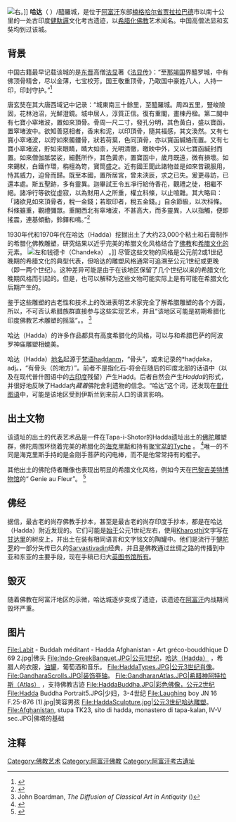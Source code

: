 
[[File:HaddaGenius.JPG|右]]。]]
'''哈达'''（{{Lang-ps|هډه}} ）/醯羅城，是位于[[阿富汗|阿富汗]]东部[[楠格哈尔省|楠格哈尔省]][[賈拉拉巴德_(阿富汗)|贾拉拉巴德]]市以南十公里的一处古印度[[健馱邏|健馱邏]]文化考古遗迹，以[[希腊化|希腊化]][[佛教|佛教]]艺术闻名。中国高僧法显和玄奘均到过该城。

== 背景 ==
中国古籍最早记载该城的是[[东晋|东晋]]高僧[[法显|法显]]著《[[法显传|法显传]]》：“至[[那竭国|那竭国]]界醯罗城，中有佛顶骨精舍，尽以金薄，七宝校芳。国王敬重顶骨，乃取国中豪姓八人，人持一印，印封守护。”<ref>{{Cite book|title=法显传校注|last=法显 章巽校注|first=|publisher=|year=|isbn=ISBN 978-7-101-05758-4|location=中华书局|pages=38}}</ref>

唐玄奘在其大唐西域记中记录：“城東南三十餘里，至醯羅城。周四五里，豎峻險固，花林池沼，光鮮澄鏡。城中居人，淳質正信。復有重閣，畫棟丹楹。第二閣中有七寶小窣堵波，置如來頂骨。骨周一尺二寸，發孔分明，其色黃白，盛以寶函，置窣堵波中。欲知善惡相者，香末和泥，以印頂骨，隨其福感，其文渙然。又有七寶小窣堵波，以貯如來髑髏骨，狀若荷葉，色同頂骨，亦以寶函緘絡而置。又有七寶小窣堵波，貯如來眼睛，睛大如柰，光明清徹，曒映中外，又以七寶函緘封而置。如來僧伽胝袈裟，細氎所作，其色黃赤，置寶函中，歲月既遠，微有損壞。如來錫杖，白鐵作環，栴檀為笴，寶筒盛之。近有國王聞此諸物並是如來昔親服用，恃其威力，迫脅而歸。既至本國，置所居宮，曾未浹辰，求之已失。爰更尋訪，已還本處。斯五聖跡，多有靈異。迦畢試王令五凈行給侍香花，觀禮之徒，相繼不絕。諸凈行等欲從虛寂，以為財用人之所重，權立科條，以止喧雜。其大略曰：「諸欲見如來頂骨者，稅一金錢；若取印者，稅五金錢。」自余節級，以次科條。科條雖重，觀禮彌眾。重閣西北有窣堵波，不甚高大，而多靈異，人以指觸，便即搖震，連基傾動，鈴鐸和鳴。”<ref>{{Cite web|title=大唐西域记|url=https://zh.wikisource.org/wiki/大唐西域記/02#醯羅城|accessdate=2021年1月28日|author=玄奘|date=|format=|publisher=|language=|archive-date=2021年10月26日|archive-url=https://web.archive.org/web/20211026003554/https://zh.wikisource.org/wiki/%E5%A4%A7%E5%94%90%E8%A5%BF%E5%9F%9F%E8%A8%98/02#醯羅城|dead-url=no}}</ref>

1930年代和1970年代在哈达（Hadda）挖掘出土了大约23,000个粘土和石膏制作的希腊化佛教雕塑，研究结果以近乎完美的希腊文化风格结合了[[佛教|佛教]]和[[希臘化時代|希腊文化的]]元素。
[[File:HaddaBodhisattva.jpg|左]]和钱德卡（Chandeka） 。]]
尽管这些文物的风格是公元前2或1世纪晚期的希腊文化的典型代表，但哈达的雕塑风格通常可追溯至公元1世纪或更晚（即一两个世纪）。这种差异可能是由于在该地区保留了几个世纪以来的希腊文化晚期风格而引起的。但是，也可以解释为这些文物可能实际上是有可能在希腊文化后期产生的。

鉴于这些雕塑的古老性和技术上的改进表明艺术家完全了解希腊雕塑的各个方面，所以，不可否认希腊族群直接参与这些实现艺术，并且“该地区可能是初期希腊化印度佛教艺术雕塑的摇篮”。。 <ref>John Boardman, ''The Diffusion of Classical Art in Antiquity'' ({{ISBN|0-691-03680-2}})</ref>

哈达（Hadda）的许多作品都具有高度希腊化的风格，可以与和希腊巴萨的阿波罗神庙雕塑相媲美。

哈达（Hadda）[[地名学|地名]]起源于[[梵语|梵语]]haḍḍanm，“骨头”，或未记录的*haḍḍaka，adj。，“有骨头（的地方）”。前者不是指化石-将会在随后的印度北部的话语中（以及在现代普什图语中的[[印度-雅利安语支|古印度]]残留）产生Haḍḍ。后者自然会产生''Haḍḍa''的形式，并很好地反映了Hadda内''藏着''佛陀舍利遗物的信念。“哈达”这个词，还发现在[[普什图语|普什图语]]中，可能是该地区受到伊斯兰到来前人口的语言影响。

== 出土文物 ==
该遗址的出土的代表艺术品是一件在Tapa-i-Shotor的Hadda遗址出土的[[释迦牟尼|佛陀]]雕塑群，佛陀周围环绕着完美的希腊化的[[赫拉克勒斯|海克里斯]]和持有[[丰裕之角|聚宝盆的]][[堤喀|Tyche]] 。 <ref>{{Cite web |url=http://www.fao.org/afghanistan/Data/Mapsystem/Archeological_Sites/html/img/19.jpg |title=See image |access-date=2021-01-28 |archive-date=2012-07-31 |archive-url=https://archive.is/20120731041835/www.fao.org/afghanistan/Data/Mapsystem/Archeological_Sites/html/img/19.jpg |dead-url=no }}</ref>唯一的不同是海克里斯手持的是金刚手菩萨的闪电棒，而不是他常常持有的棍子。

其他出土的佛陀侍者雕像也表现出明显的希腊文化风格，例如今天在[[吉美国立亚洲艺术博物馆|巴黎吉美特博物馆]]的“ Genie au Fleur”。 <ref>{{Cite web |url=http://www.frontlineonnet.com/fl1906/19060665.jpg |title=See image |access-date=2021-01-28 |archive-date=2013-01-03 |archive-url=https://archive.is/20130103001644/www.frontlineonnet.com/fl1906/19060665.jpg |dead-url=no }}</ref>

== 佛经 ==
据信，最古老的尚存佛教手抄本，甚至是最古老的尚存印度手抄本，都是在哈达（Hadda）附近发现的。它们可能是[[健驮逻语|始于]]公元1世纪左右，使用[[佉卢文|Kharoṣṭhī]]文字写在[[健驮逻语|甘达里]]的树皮上，并出土在装有相同语言和文字铭文的陶罐中。他们是流行于[[健馱邏國|犍陀罗]]的一部分失传已久的[[说一切有部|Sarvastivadin]]经典，并且是佛教通过丝绸之路的传播到中亚和东亚的主要手段，现在手稿已归大[[大英图书馆|英图书馆所有]]。

== 毁灭 ==
随着佛教在阿富汗地区的示微，哈达城逐步变成了遗迹，该遗迹在[[阿富汗|阿富汗]]内战期间毁坏严重。

== 图片 ==
<gallery>
File:Labit - Buddah méditant - Hadda Afghanistan - Art gréco-bouddhique D 69 2.jpg|佛头
File:Indo-GreekBanquet.JPG|公元1世纪，[[Amphora|哈达（Hadda）]] ，希腊人的衣服，[[Amphora|油罐]]，葡萄酒和音乐。
File:HaddaTypes.JPG|公元3世纪肖像。
File:GandharaScrolls.JPG|装饰[[Scroll|卷轴]]。
File:GandharanAtlas.JPG|希腊神[[Atlas_(mythology)|阿特拉斯（Atlas）]] ，支持佛教古迹
File:HaddaBuddha.JPG|彩色佛像，公元2世纪
File:Hadda Buddha Portrait5.JPG|少妇，3-4世纪
File:Laughing boy JN 16 F.25-876 (1).jpg|笑容男孩
File:HaddaSculpture.jpg|公元3世纪哈达雕塑。
File:Afghanistan, stupa TK23, sito di hadda, monastero di tapa-kalan, IV-V sec.JPG|佛塔的基础
</gallery>

== 注释 ==
{{Reflist}}

[[Category:佛教艺术|Category:佛教艺术]]
[[Category:阿富汗佛教|Category:阿富汗佛教]]
[[Category:阿富汗考古遺址|Category:阿富汗考古遺址]]